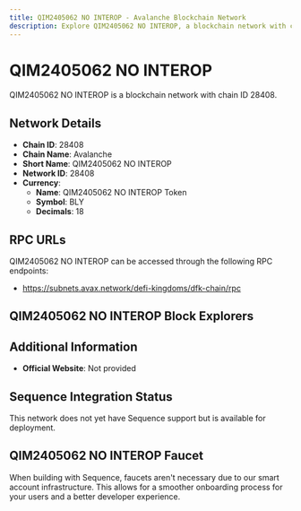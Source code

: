 ```yaml
--- 
title: QIM2405062 NO INTEROP - Avalanche Blockchain Network
description: Explore QIM2405062 NO INTEROP, a blockchain network with chain ID 28408. Learn about its native currency, QIM2405062 NO INTEROP Token, and how to interact with the network.
---
```


# QIM2405062 NO INTEROP

QIM2405062 NO INTEROP is a blockchain network with chain ID 28408.

## Network Details

- **Chain ID**: 28408
- **Chain Name**: Avalanche
- **Short Name**: QIM2405062 NO INTEROP
- **Network ID**: 28408
- **Currency**: 
  - **Name**: QIM2405062 NO INTEROP Token
  - **Symbol**: BLY
  - **Decimals**: 18

## RPC URLs

QIM2405062 NO INTEROP can be accessed through the following RPC endpoints:

- https://subnets.avax.network/defi-kingdoms/dfk-chain/rpc

## QIM2405062 NO INTEROP Block Explorers



## Additional Information

- **Official Website**: Not provided

## Sequence Integration Status

This network does not yet have Sequence support but is available for deployment.

## QIM2405062 NO INTEROP Faucet

When building with Sequence, faucets aren't necessary due to our smart account infrastructure. This allows for a smoother onboarding process for your users and a better developer experience.
